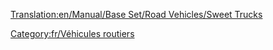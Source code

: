 [[Translation:en/Manual/Base Set/Road Vehicles/Sweet Trucks]]

{{fr/Vehicule routier|nom      = Camion de bonbons MightyMover
  |img      = MightyMover Sweet.png
  |prix     = 4 797£ (9 594$)
  |vitesse  = 48 km/h (30 mph)
  |annualite= 421£ (842$)
  |design   = 1936
  |vie      = 15
  |capacite = 17 sacs de [[fr/Manual/Base Set/Cargos/Bonbon|bonbons]]
}}
{{fr/Vehicule routier|nom      = Camion de bonbons Powernaught
  |img      = Powernaught Sweet.png
  |prix     = 6 027£ (12 054$)
  |vitesse  = 88 km/h (55 mph)
  |annualite= 787£ (1 574$)
  |design   = 1979
  |vie      = 15
  |capacite = 19 sacs de [[fr/Manual/Base Set/Cargos/Bonbon|bonbons]]
}}
{{fr/Vehicule routier|nom      = Camion de bonbons Wizzowow
  |img      = Wizzow Sweet.png
  |prix     = 6 437£ (12 874$)
  |vitesse  = 112 km/h (70 mph)
  |annualite= 1 125£ (2 250$)
  |design   = 2017
  |vie      = 15
  |capacite = 22 sacs de [[fr/Manual/Base Set/Cargos/Bonbon|bonbons]]
}}
[[Category:fr/Véhicules routiers]]